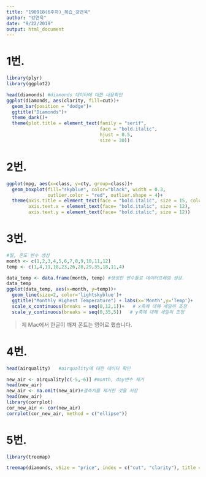 ```yaml
---
title: "190918(6주차)_복습_강연욱"
author: "강연욱"
date: "9/22/2019"
output: html_document
---
```



# 1번.
```r
library(plyr)
library(ggplot2)

head(diamonds) #diamonds 데이터에 대한 내용확인
ggplot(diamonds, aes(clarity, fill=cut))+
  geom_bar(position = "dodge")+
  ggtitle("Diamonds")+
  theme_dark()+
  theme(plot.title = element_text(family = "serif",
                                  face = "bold.italic",
                                  hjust = 0.5,
                                  size = 30))
```

# 2번.
```r
ggplot(mpg, aes(x=class, y=cty, group=class))+
  geom_boxplot(fill="skyblue", color="black", width = 0.3,
               outlier.color = "red", outlier.shape = 4)+
  theme(axis.title = element_text(face = "bold.italic", size = 15, color="Black"),
        axis.text.x = element_text(face= "bold.italic", size = 12),
        axis.text.y = element_text(face= "bold.italic", size = 12))


```

# 3번.
```r
#월, 온도 변수 생성
month <- c(1,2,3,4,5,6,7,8,9,10,11,12)
temp <- c(1,4,11,18,23,26,28,29,35,18,11,4)

data_temp <- data.frame(month, temp) #생성한 변수들로 데이터프레임 생성.
data_temp
ggplot(data_temp, aes(x=month, y=temp))+
  geom_line(size=2, color='lightskyblue')+
  ggtitle("Monthly Highest Temperature") + labs(x='Month',y='Temp')+
  scale_x_continuous(breaks = seq(0,12,1))+   # x축에 대해 세밀히 조정
  scale_y_continuous(breaks = seq(0,35,5))   # y축에 대해 세밀히 조정

```

> 제 Mac에서 한글이 깨져 폰트는 영어로 했습니다.

# 4번.
```r
head(airquality)   #airquality에 대한 데이터 확인

new_air <- airquality[c(-5,-6)] #month, day변수 제거
head(new_air)
new_air <- na.omit(new_air)#결측치를 제거한 것을 저장
head(new_air)
library(corrplot)
cor_new_air <- cor(new_air)
corrplot(cor_new_air, method = c("ellipse"))
```

# 5번.
```r
library(treemap)

treemap(diamonds, vSize = "price", index = c("cut", "clarity"), title = "sum_of_price")
```

